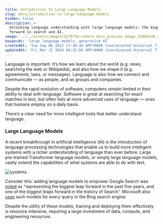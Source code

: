 ```yaml
---
title: Introduction to Large Language Models
slug: docs/introduction-to-large-language-models
hidden: false
description: >-
  Unlocking language understanding with large language models: the biggest leap
  forward in search and AI.
image: ../../assets/images/d176734-cohere_docs_preview_image_1200x630_copy.jpg
keywords: 'large language models, generative AI'
createdAt: 'Tue Sep 06 2022 17:30:44 GMT+0000 (Coordinated Universal Time)'
updatedAt: 'Fri Mar 15 2024 04:35:04 GMT+0000 (Coordinated Universal Time)'
---
```

Language is important. It’s how we learn about the world (e.g. news, searching the web or Wikipedia), and also how we shape it (e.g. agreements, laws, or messages). Language is also how we connect and communicate — as people, and as groups and companies.

Despite the rapid evolution of software, computers remain limited in their ability to deal with language. Software is great at searching for exact matches in text, but often fails at more advanced uses of language — ones that humans employ on a daily basis.

There’s a clear need for more intelligent tools that better understand language.

### Large Language Models

A recent breakthrough in artificial intelligence (AI) is the introduction of language processing technologies that enable us to build more intelligent systems with a richer understanding of language than ever before. Large pre-trained Transformer language models, or simply large language models, vastly extend the capabilities of what systems are able to do with text.

<img src='../../assets/images/edb518d-IntroToLLM_Visual_1.png' alt='systems.' />


Consider this: adding language models to empower Google Search was <a href="https://blog.google/products/search/search-language-understanding-bert/" target="_blank">noted</a> as “representing the biggest leap forward in the past five years, and one of the biggest leaps forward in the history of Search“. Microsoft also <a href="https://azure.microsoft.com/en-us/blog/bing-delivers-its-largest-improvement-in-search-experience-using-azure-gpus/" target="_blank">uses</a> such models for every query in the Bing search engine.

Despite the utility of these models, training and deploying them effectively is resource intensive, requiring a large investment of data, compute, and engineering resources.
